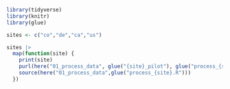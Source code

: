```r
library(tidyverse)
library(knitr)
library(glue)

sites <- c("co","de","ca","us")

sites |>
  map(function(site) {
    print(site)
    purl(here("01_process_data", glue("{site}_pilot"), glue("process_{site}.qmd")))
    source(here("01_process_data",glue("process_{site}.R")))
  })
```

